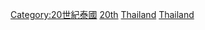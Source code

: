 [[Category:20世紀泰國|Category:20世紀泰國]]
[[Category:依年份劃分的泰國|20th]]
[[Category:依年份劃分的20世紀東南亞|Thailand]]
[[Category:依年份劃分的20世紀各國|Thailand]]